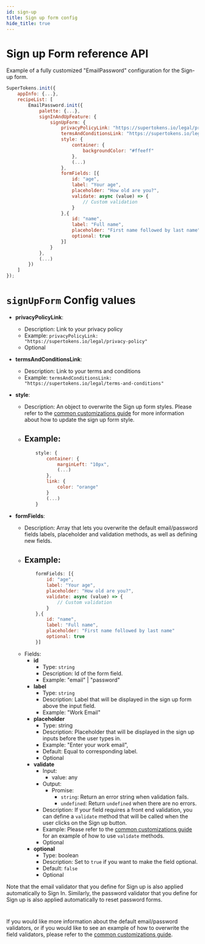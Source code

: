 ```yaml
---
id: sign-up
title: Sign up form config
hide_title: true
---
```


# Sign up Form reference API

Example of a fully customized "EmailPassword" configuration for the Sign-up form.

```jsx
SuperTokens.init({
    appInfo: {...},
    recipeList: [
        EmailPassword.init({
            palette: {...},
            signInAndUpFeature: {
                signUpForm: {
                    privacyPolicyLink: "https://supertokens.io/legal/privacy-policy",
                    termsAndConditionsLink: "https://supertokens.io/legal/terms-and-conditions",
                    style: {
                        container: {
                            backgroundColor: "#ffeeff"
                        },
                        (...)
                    },
                    formFields: [{
                        id: "age",
                        label: "Your age",
                        placeholder: "How old are you?",
                        validate: async (value) => {
                            // Custom validation
                        }
                    },{
                        id: "name",
                        label: "Full name",
                        placeholder: "First name followed by last name"
                        optional: true
                    }]
                }
            },
            (...)
        })
    ]
});
```

# `signUpForm` Config values

- **privacyPolicyLink**: 
    - Description: Link to your privacy policy
    - Example: ```privacyPolicyLink: "https://supertokens.io/legal/privacy-policy"```
    - Optional

- **termsAndConditionsLink**: 
    - Description: Link to your terms and conditions
    - Example: ```termsAndConditionsLink: "https://supertokens.io/legal/terms-and-conditions"```

- **style**: 
    - Description: An object to overwrite the Sign up form styles. Please refer to the <a href="/docs/emailpassword/common-customizations/styling/changing-colours" target="_blank">common customizations guide</a> for more information about how to update the sign up form style.
    - Example: 
        -
        ```jsx
            style: {
                container: {
                    marginLeft: "10px",
                    (...)
                },
                link: {
                    color: "orange"
                }
                (...)
            }
        ```

- **formFields**: 
    - Description: Array that lets you overwrite the default email/password fields labels, placeholder and validation methods, as well as defining new fields.
    - Example: 
        -
        ```jsx
            formFields: [{
                id: "age",
                label: "Your age",
                placeholder: "How old are you?",
                validate: async (value) => {
                    // Custom validation
                }
            },{
                id: "name",
                label: "Full name",
                placeholder: "First name followed by last name"
                optional: true
            }]
        ```
    - Fields:
        - **id**
            - Type: `string`
            - Description: Id of the form field.
            - Example: "email" | "password"
        - **label**
            - Type: `string`
            - Description: Label that will be displayed in the sign up form above the input field.
            - Example: "Work Email"
        - **placeholder**
            - Type: string
            - Description: Placeholder that will be displayed in the sign up inputs before the user types in.
            - Example: "Enter your work email",
            - Default: Equal to corresponding label.
            - Optional
        - **validate**
            - Input:
                - value: any
            - Output:
                - Promise:
                    - `string`: Return an error string when validation fails.
                    - `undefined`: Return `undefined` when there are no errors.
            - Description: If your field requires a front end validation, you can define a `validate` method that will be called when the user clicks on the Sign up button.
            - Example: Please refer to the <a href="/docs/emailpassword/common-customizations/signup-form/field-validators" target="_blank">common customizations guide</a> for an example of how to use `validate` methods.
            - Optional
        - **optional**
            - Type: boolean
            - Description: Set to `true` if you want to make the field optional. 
            - Default: `false`
            - Optional

<div class="specialNote" style="margin-bottom: 40px">
Note that the email validator that you define for Sign up is also applied automatically to Sign In.
Similarly, the password validator that you define for Sign up is also applied automatically to reset password forms.
</div>

If you would like more information about the default email/password validators, or if you would like to see an example of how to overwrite the field validators, please refer to the  <a href="/docs/emailpassword/common-customizations/signup-form/field-validators" target="_blank">common customizations guide</a>.
